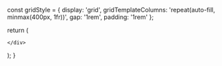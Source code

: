 

  const gridStyle = {
    display: 'grid',
    gridTemplateColumns: 'repeat(auto-fill, minmax(400px, 1fr))',
    gap: '1rem',
    padding: '1rem'
  };

  return (
    <div style={gridStyle}>
      
  <Card 
    title="Walking Back and Forth"
    description="In this teaching, the Buddha is addressing on how beings come together and associate based on dispositions and intent."
    link="/sn/sn12-21/sn14.15"
    id="sn14.15"
  />

    </div>
  );
}
